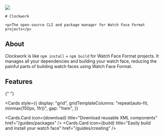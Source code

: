 
  <div
    style={{
      flex: 1,
      display: "flex",
      alignItems: "center",
      alignContent: "center",
      justifyContent: "center",
      flexDirection: "column",
    }}
  >
    <img src="/clockwork_icon.png" width={100}/>

    # Clockwork

    <p>The open-source CLI and package manager for Watch Face Format projects</p>

  </div>

## About

Clockwork is like `npm install` + `npm build` for Watch Face Format projects. It manages all your dependencies and building your watch face, reducing the painful parts of building watch faces using Watch Face Format.

## Features

{" "}

<Cards
  style={{
    display: "grid",
    gridTemplateColumns: "repeat(auto-fit, minmax(150px, 1fr))",
    gap: "1rem",
  }}
>
  <Cards.Card
    icon={<span class="material-symbols-rounded">download</span>}
    title="Download reusable XML components"
    href="/guides/packages"
  />
  <Cards.Card
    icon={<span class="material-symbols-rounded">build</span>}
    title="Easily build and install your watch face"
    href="/guides/creating"
  />
</Cards>
